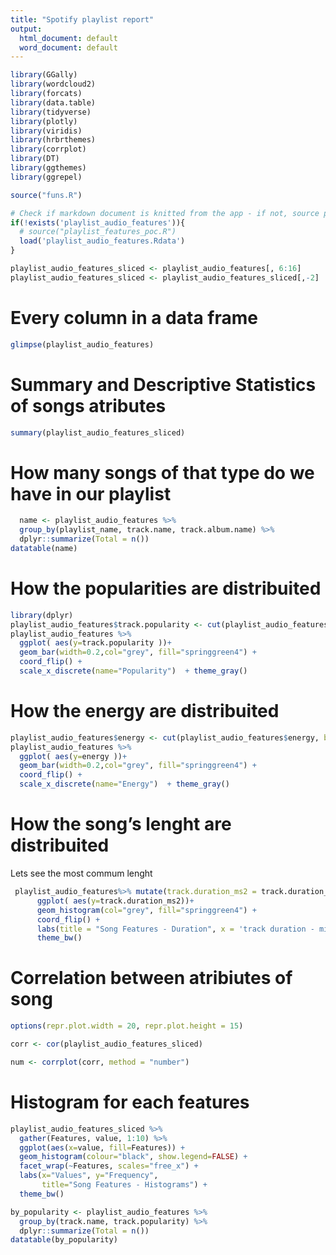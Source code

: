 ---
title: "Spotify playlist report"
output:
  html_document: default
  word_document: default
---
```{r setup, include=FALSE}
library(GGally)
library(wordcloud2) 
library(forcats)
library(data.table)
library(tidyverse)
library(plotly)
library(viridis)
library(hrbrthemes)
library(corrplot)
library(DT)
library(ggthemes)
library(ggrepel)
```

```{r, echo=FALSE}
source("funs.R")

# Check if markdown document is knitted from the app - if not, source playlist_features_poc.R to obtain features
if(!exists('playlist_audio_features')){
  # source("playlist_features_poc.R")
  load('playlist_audio_features.Rdata')
}

playlist_audio_features_sliced <- playlist_audio_features[, 6:16]
playlist_audio_features_sliced <- playlist_audio_features_sliced[,-2]
```

# Every column in a data frame

```{r, echo=FALSE}
glimpse(playlist_audio_features)
```

# Summary and Descriptive Statistics of songs atributes

```{r, echo=FALSE}
summary(playlist_audio_features_sliced)
```
# How many songs of that type do we have in our playlist

```{r, echo=FALSE}
  name <- playlist_audio_features %>%
  group_by(playlist_name, track.name, track.album.name) %>%
  dplyr::summarize(Total = n()) 
datatable(name)
```


# How the popularities are distribuited

```{r, echo=FALSE}
library(dplyr)
playlist_audio_features$track.popularity <- cut(playlist_audio_features$track.popularity, breaks = 4)
playlist_audio_features %>%
  ggplot( aes(y=track.popularity ))+
  geom_bar(width=0.2,col="grey", fill="springgreen4") +
  coord_flip() +
  scale_x_discrete(name="Popularity")  + theme_gray() 
```


# How the energy are distribuited

```{r, echo=FALSE}
playlist_audio_features$energy <- cut(playlist_audio_features$energy, breaks = 4)
playlist_audio_features %>%
  ggplot( aes(y=energy ))+
  geom_bar(width=0.2,col="grey", fill="springgreen4") +
  coord_flip() +
  scale_x_discrete(name="Energy")  + theme_gray() 
```

# How the song's lenght are distribuited
Lets see the most commum lenght

```{r, echo=FALSE}

 playlist_audio_features%>% mutate(track.duration_ms2 = track.duration_ms/1000/60) %>%
      ggplot( aes(y=track.duration_ms2))+
      geom_histogram(col="grey", fill="springgreen4") +
      coord_flip() +
      labs(title = "Song Features - Duration", x = 'track duration - mins') + 
      theme_bw()

```


# Correlation between atribiutes of song 

```{r}
options(repr.plot.width = 20, repr.plot.height = 15)

corr <- cor(playlist_audio_features_sliced)

num <- corrplot(corr, method = "number")
```

# Histogram for each features

```{r}
playlist_audio_features_sliced %>%
  gather(Features, value, 1:10) %>%
  ggplot(aes(x=value, fill=Features)) +
  geom_histogram(colour="black", show.legend=FALSE) +
  facet_wrap(~Features, scales="free_x") +
  labs(x="Values", y="Frequency",
       title="Song Features - Histograms") +
  theme_bw()
```


```{r}
by_popularity <- playlist_audio_features %>%
  group_by(track.name, track.popularity) %>%
  dplyr::summarize(Total = n()) 
datatable(by_popularity)

```
